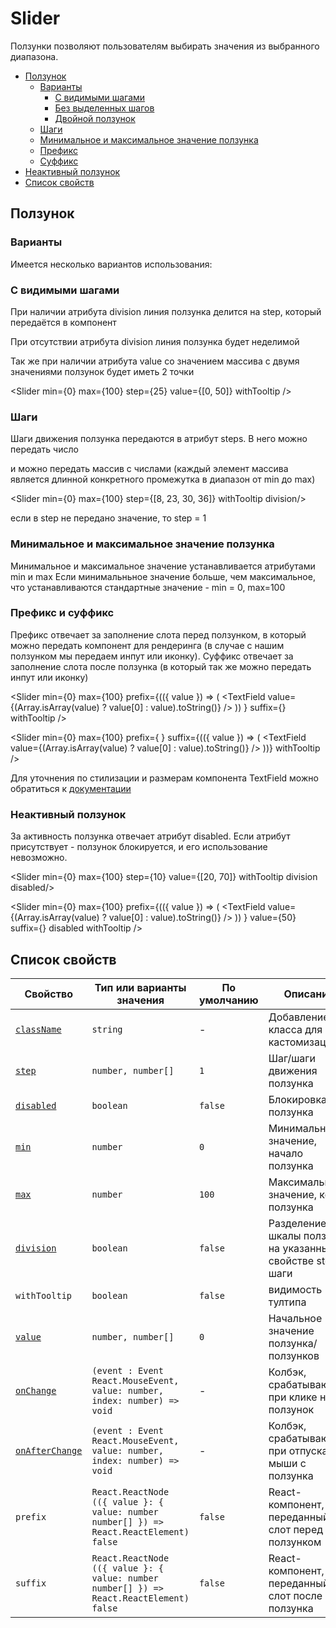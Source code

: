 

# Slider

Ползунки позволяют пользователям выбирать значения из выбранного диапазона.

- [Ползунок](#Ползунок)
  - [Варианты](#варианты)
    - [С видимыми шагами](#разделенный)
    - [Без выделенных шагов](#целый)
    - [Двойной ползунок](#двойной)
  - [Шаги](#шаги)
  - [Минимальное и максимальное значение ползунка](#минимальное-и-максимальное-значение)
  - [Префикс](#префикс)
  - [Суффикс](#суффикс)
- [Неактивный ползунок](#неактивный-ползунок)
- [Список свойств](#свойства)

## Ползунок

### Варианты

Имеется несколько вариантов использования:

### С видимыми шагами

При наличии атрибута division линия ползунка делится на step, который передаётся в компонент


<Slider min={0} max={100} step={25} withTooltip division />


При отсутствии атрибута division линия ползунка будет неделимой

<Slider min={0} max={100} step={25} withTooltip/>


Так же при наличии атрибута value со значением массива с двумя значениями ползунок будет иметь 2 точки

<Slider min={0} max={100} step={25} value={[0, 50]} withTooltip />

### Шаги

Шаги движения ползунка передаются в атрибут steps. В него можно передать число

<Slider min={0} max={100} step={10} withTooltip division/>

и можно передать массив с числами (каждый элемент массива является длинной конкретного промежутка в диапазон от min до max)

<Slider min={0} max={100} step={[8, 23, 30, 36]} withTooltip division/>

если в step не передано значение, то step = 1

<Slider min={0} max={100} withTooltip division/>

### Минимальное и максимальное значение ползунка

Минимальное и максимальное значение устанавливается атрибутами min и max
Если минимальньное значение больше, чем максимальное, что устанавливаются стандартные значение - min = 0, max=100

### Префикс и суффикс

Префикс отвечает за заполнение слота перед ползунком, в который можно передать компонент для рендеринга (в случае с нашим ползунком мы передаем инпут или иконку). 
Суффикс отвечает за заполнение слота после ползунка (в который так же можно передать инпут или иконку)

<Slider 
  min={0} 
  max={100} 
  prefix={(({ value }) => (
    <TextField value={(Array.isArray(value) ? value[0] : value).toString()} />
  ))
  }
  suffix={<IconSettings />}
  withTooltip
/>

<Slider 
  min={0} 
  max={100} 
  prefix={<IconSettings />
  }
  suffix={(({ value }) => (
    <TextField value={(Array.isArray(value) ? value[0] : value).toString()} />
  ))}
  withTooltip
/>

Для уточнения по стилизации и размерам компонента TextField можно обратиться к [документации](??path=/docs/components-textfield--playground)

### Неактивный ползунок

За активность ползунка отвечает атрибут disabled. Если атрибут присутствует - ползунок блокируется, и его использование невозможно. 

<Slider min={0} max={100} value={50} step={25} withTooltip disabled />

<Slider min={0} max={100} value={25} step={25} withTooltip division disabled />

<Slider min={0} max={100} step={10} value={[20, 70]} withTooltip division disabled/>

<Slider 
  min={0} 
  max={100} 
  prefix={(({ value }) => (
    <TextField value={(Array.isArray(value) ? value[0] : value).toString()} />
  ))
  }
  value={50}
  suffix={<IconSettings />}
  disabled
  withTooltip
/>

## Список свойств

| Свойство                                                    | Тип или варианты значения                                                                    | По умолчанию              | Описание                                                                         |
| ------------------------------------------------------------| -------------------------------------------------------------------------------------------- | ------------------------- | -------------------------------------------------------------------------------- |
| [`className`](#класс)                                       | `string`                                                                                     | -                         | Добавление класса для кастомизации                                               |
| [`step`](#внешний-вид)                                      | `number, number[]`                                                                           | `1`                       | Шаг/шаги движения ползунка                                                       |
| [`disabled`](#disabled)                                     | `boolean`                                                                                    | `false`                   | Блокировка ползунка                                                              |
| [`min`](#Минимальное-и-максимальное-значение-ползунка)      | `number`                                                                                     | `0`                       | Минимально значение, начало ползунка                                             |
| [`max`](#Минимальное-и-максимальное-значение-ползунка)      | `number`                                                                                     | `100`                     | Максимальное значение, конец ползунка                                            |
| [`division`](#деление)                                      | `boolean`                                                                                    | `false`                   | Разделение шкалы ползунка на указанный в свойстве step шаги                      |                                              
| `withTooltip`                                               | `boolean`                                                                                    | `false`                   | видимость тултипа                                                                |
| [`value`](#значение)                                        | `number, number[]`                                                                           | `0`                       | Начальное значение ползунка/ползунков                                            |
| [`onChange`](#размер-иконки)                                | `(event : Event  React.MouseEvent, value: number, index: number) => void`                    | -                         | Колбэк, срабатывающий при клике на ползунок                                      |
| [`onAfterChange`](#размер-иконки)                           | `(event : Event  React.MouseEvent, value: number, index: number) => void`                    | -                         | Колбэк, срабатывающий при отпускании мыши с ползунка                             |
| `prefix`                                                    | `React.ReactNode  (({ value }: { value: number  number[] }) => React.ReactElement)  false`   | `false`                   | React-компонент, переданный в слот перед ползунком                               |
| `suffix`                                                    | `React.ReactNode  (({ value }: { value: number  number[] }) => React.ReactElement)  false`   | `false`                   | React-компонент, переданный в слот после ползунка                                |











